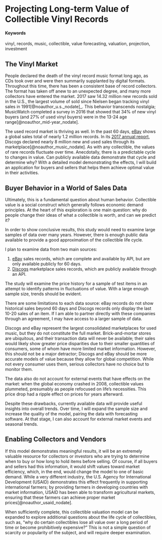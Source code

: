 # Projecting Long-term Value of Collectible Vinyl Records {#vinyl-value}

#### Keywords {-}

vinyl, records, music, collectible, value forecasting, valuation, projection, investment

## The Vinyl Market

People declared the death of the vinyl record music format long ago, as CDs took over and were then summarily supplanted by digital formats. Throughout this time, there has been a consistent base of record collectors. The format has taken off anew to an unexpected degree, and many more collectors have entered the market. 2017 saw 14.32 million new records sold in the U.S., the largest volume of sold since Nielsen began tracking vinyl sales in 1991[@noauthor_u.s._nodate]_. This behavior transcends nostalgia; MusicWatch completed a survey in 2016 that showed that 34% of new vinyl buyers (and 27% of used vinyl buyers) were in the 13-24 age range[@noauthor_mid-year_nodate].

The used record market is thriving as well. In the past 60 days, [eBay](https://www.ebay.com/sch/Records/176985/i.html?_from=R40&_nkw&LH_ItemCondition=3000&LH_PrefLoc=2&LH_Complete=1&LH_Sold=1&rt=nc&_trksid=p2045573.m1684) shows a global sales total of nearly 1.2 million records. In its [2017 annual report](https://blog.discogs.com/en/state-of-discogs-2017/), Discogs declared nearly 8 million new and used sales through its marketplace[@noauthor_music_nodate]. As with any collectible, the values of rare records fluctuate over time. Anecdotally, there is a predictable cycle to changes in value. Can publicly available data demonstrate that cycle and determine why? With a detailed model demonstrating the effects, I will build an application for buyers and sellers that helps them achieve optimal value in their activities.

## Buyer Behavior in a World of Sales Data
Ultimately, this is a fundamental question about human behavior. Collectible value is a social construct which generally follows economic demand principles. At the heart of this exploration is one main question: why do people change their ideas of what a collectible is worth, and can we predict it?

In order to show conclusive results, this study would need to examine large samples of data over many years. However, there is enough public data available to provide a good approximation of the collectible life cycle. 

I plan to examine data from two main sources:

1. [eBay](https://www.ebay.com) sales records, which are complete and available by API, but are only available publicly for 60 days.
2. [Discogs](https://www.discogs.com) marketplace sales records, which are publicly available through an API. 

The study will examine the price history for a sample of test items in an attempt to identify patterns in fluctuations of value. With a large enough sample size, trends should be evident. 

There are some limitations to each data source: eBay records do not show historical sales beyond 60 days and Discogs records only display the last 10-20 sales of an item. If I am able to partner directly with these companies through an agreement, I may have access to a larger sample of data.  

Discogs and eBay represent the largest consolidated marketplaces for used music, but they do not constitute the full market. Brick-and-mortar stores are ubiquitous, and their transaction data will never be available; their sales would likely show greater price disparities due to their smaller quantities of consumers, some of whom have more limited market information. However, this should not be a major detractor; Discogs and eBay should be more accurate models of value because they allow for global competition. While not every consumer uses them, serious collectors have no choice but to monitor them. 

The data also do not account for external events that have effects on the market: when the global economy crashed in 2008, collectible values plummeted, presumably as people refocused on life’s necessities. This price drop had a ripple effect on prices for years afterward. 

Despite these drawbacks, currently available data will provide useful insights into overall trends. Over time, I will expand the sample size and increase the quality of the model, pairing the data with forecasting software. At that stage, I can also account for external market events and seasonal trends.


## Enabling Collectors and Vendors

If this model demonstrates meaningful results, it will be an extremely valuable resource for collectors or investors who are trying to determine when to buy or how long to hold items before selling. Of course, if all buyers and sellers had this information, it would shift values toward market efficiency, which, in the end, would change the model to one of basic demand. While a very different industry, the U.S. Agency for International Development (USAID) demonstrates this effect frequently in supporting international farmers; by providing farmers in developing countries with market information, USAID has been able to transform agricultural markets, ensuring that these farmers can achieve proper market prices[@noauthor_usaid_nodate].

When sufficiently complete, this collectible valuation model can be expanded to explore additional questions about the life cycle of collectibles, such as, “why do certain collectibles lose all value over a long period of time or become prohibitively expensive?” This is not a simple question of scarcity or popularity of the subject, and will require deeper examination. 
